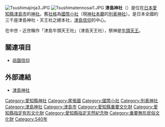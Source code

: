 {{日本神社
| name = 津島神社
| img = File:Tsushimajinja4.JPG
| img_capt = 拜殿
| image_width = 250px
| nihongo = 津島神社
| hiragana = つしまじんじゃ
| romaji = Tsushima Jinja
| location = [[愛知縣|愛知縣]][[津島市|津島市]]神明町1
| god = [[建速須佐之男命|建速須佐之男命]]
| type = [[國幣小社|國幣小社]]・[[別表神社|別表神社]]
| struct = [[尾張造|尾張造]]
| open_year = [[欽明天皇|欽明天皇]]元年（540年）
| cere_date = 6月15日
|}}
[[File:Tsushimajinja3.JPG|thumb]]
[[File:Tsushimatennosai1.JPG|thumb]]
'''津島神社'''（{{lang|ja|つしまじんじゃ}}）是位在[[日本|日本]][[愛知縣|愛知縣]][[津島市|津島市]]的[[神社|神社]]。舊[[社格|社格]]為[[國幣小社|國幣小社]]（現[[神社本廳|神社本廳]]的[[別表神社|別表神社]]）。是日本全國約三千座津島神社・天王社之總本社，[[津島信仰|津島信仰]]的中心。

在中世・近世稱作「津島牛頭天王社」（津島天王社），祭神是[[牛頭天王|牛頭天王]]。

== 關連項目 ==
*[[祇園信仰|祇園信仰]]

== 外部連結 ==
* [http://tsushimajinja.or.jp/ 津島神社] {{Wayback|url=http://tsushimajinja.or.jp/ |date=20210131083726 }}
{{commonscat|Tsushima-jinja (Tsushima, Aichi)|津島神社}}

{{近代社格制度}}

[[Category:愛知縣神社|Category:愛知縣神社]]
[[Category:尾張國|Category:尾張國]]
[[Category:國幣小社|Category:國幣小社]]
[[Category:別表神社|Category:別表神社]]
[[Category:津島神社|Category:津島神社]]
[[Category:津島市|Category:津島市]]
[[Category:愛知縣重要文化財|Category:愛知縣重要文化財]]
[[Category:愛知縣指定有形文化財|Category:愛知縣指定有形文化財]]
[[Category:愛知縣指定天然紀念物|Category:愛知縣指定天然紀念物]]
[[Category:重要無形民俗文化財|Category:重要無形民俗文化財]]
[[Category:540年|Category:540年]]